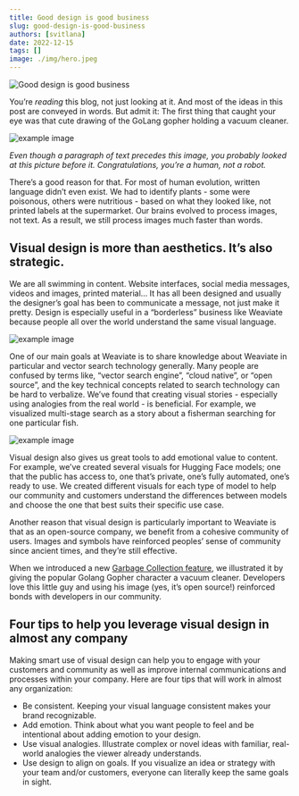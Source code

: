 ```yaml
---
title: Good design is good business
slug: good-design-is-good-business
authors: [svitlana]
date: 2022-12-15
tags: []
image: ./img/hero.jpeg
---
```

![Good design is good business](./img/hero.jpeg)

You’re *reading* this blog, not just looking at it. And most of the ideas in this post are conveyed in words. But admit it: The first thing that caught your eye was that cute drawing of the GoLang gopher holding a vacuum cleaner.

<!-- truncate -->

![example image](./img/weaviate-GOMEMLIMIT.png)

*Even though a paragraph of text precedes this image, you probably looked at this picture before it. Congratulations, you’re a human, not a robot.*
 
There’s a good reason for that. For most of human evolution, written language didn’t even exist. We had to identify plants - some were poisonous, others were nutritious - based on what they looked like, not printed labels at the supermarket. Our brains evolved to process images, not text. As a result, we still process images much faster than words.
 
## Visual design is more than aesthetics. It’s also strategic.
 
We are all swimming in content. Website interfaces, social media messages, videos and images, printed material… It has all been designed and usually the designer’s goal has been to communicate a message, not just make it pretty. Design is especially useful in a “borderless” business like Weaviate because people all over the world understand the same visual language.

![example image](./img/weaviate-Bi-Encoders.png)
 
One of our main goals at Weaviate is to share knowledge about Weaviate in particular and vector search technology generally. Many people are confused by terms like, “vector search engine”, “cloud native”, or “open source”, and the key technical concepts related to search technology can be hard to verbalize. We’ve found that creating visual stories - especially using analogies from the real world - is beneficial. For example, we visualized multi-stage search as a story about a fisherman searching for one particular fish.
 
![example image](./img/weaviate-Hugging-Face-models.jpeg)
 
Visual design also gives us great tools to add emotional value to content. For example, we’ve created several visuals for Hugging Face models; one that the public has access to, one that’s private, one’s fully automated, one’s ready to use. We created different visuals for each type of model to help our community and customers understand the differences between models and choose the one that best suits their specific use case.
 
Another reason that visual design is particularly important to Weaviate is that as an open-source company, we benefit from a cohesive community of users. Images and symbols have reinforced peoples’ sense of community since ancient times, and they’re still effective.

When we introduced a new [Garbage Collection feature](/blog/gomemlimit-a-game-changer-for-high-memory-applications), we illustrated it by giving the popular Golang Gopher character a vacuum cleaner. Developers love this little guy and using his image (yes, it’s open source!) reinforced bonds with developers in our community.

 
## Four tips to help you leverage visual design in almost any company
 
Making smart use of visual design can help you to engage with your customers and community as well as improve internal communications and processes within your company. Here are four tips that will work in almost any organization:
 
* Be consistent. Keeping your visual language consistent makes your brand recognizable.
* Add emotion. Think about what you want people to feel and be intentional about adding emotion to your design.
* Use visual analogies. Illustrate complex or novel ideas with familiar, real-world analogies the viewer already understands.
* Use design to align on goals. If you visualize an idea or strategy with your team and/or customers, everyone can literally keep the same goals in sight.